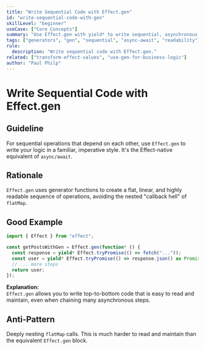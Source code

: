 ```yaml
---
title: "Write Sequential Code with Effect.gen"
id: "write-sequential-code-with-gen"
skillLevel: "beginner"
useCase: ["Core Concepts"]
summary: "Use Effect.gen with yield* to write sequential, asynchronous code in a style that looks and feels like familiar async/await."
tags: ["generators", "gen", "sequential", "async-await", "readability"]
rule:
  description: "Write sequential code with Effect.gen."
related: ["transform-effect-values", "use-gen-for-business-logic"]
author: "Paul Philp"
---
```


# Write Sequential Code with Effect.gen

## Guideline

For sequential operations that depend on each other, use `Effect.gen` to write
your logic in a familiar, imperative style. It's the Effect-native equivalent
of `async/await`.

## Rationale

`Effect.gen` uses generator functions to create a flat, linear, and highly
readable sequence of operations, avoiding the nested "callback hell" of
`flatMap`.

## Good Example

```typescript
import { Effect } from "effect";

const getPostsWithGen = Effect.gen(function* () {
  const response = yield* Effect.tryPromise(() => fetch("..."));
  const user = yield* Effect.tryPromise(() => response.json() as Promise<any>);
  // ... more steps
  return user;
});
```

**Explanation:**  
`Effect.gen` allows you to write top-to-bottom code that is easy to read and
maintain, even when chaining many asynchronous steps.

## Anti-Pattern

Deeply nesting `flatMap` calls. This is much harder to read and maintain than
the equivalent `Effect.gen` block.
